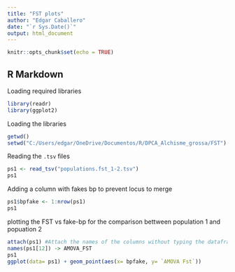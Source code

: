 ```yaml
---
title: "FST plots"
author: "Edgar Caballero"
date: "`r Sys.Date()`"
output: html_document
---
```


```r
knitr::opts_chunk$set(echo = TRUE)
```

## R Markdown

Loading required libraries

```r
library(readr)
library(ggplot2)

```

Loading the libraries 

```r
getwd()
setwd("C:/Users/edgar/OneDrive/Documentos/R/DPCA_Alchisme_grossa/FST")
```


Reading the `.tsv`  files


```r
ps1 <- read_tsv("populations.fst_1-2.tsv")
ps1

```
Adding a column with fakes bp to prevent locus to merge
```r
ps1$bpfake <- 1:nrow(ps1)
ps1
```
plotting the FST vs fake-bp for the comparison bettween  population 1 and popuation 2

```r
attach(ps1) #Attach the names of the columns without typing the dataframe using the "$"
names(ps1[12]) -> AMOVA_FST
ps1
ggplot(data= ps1) + geom_point(aes(x= bpfake, y= `AMOVA Fst`))

```



